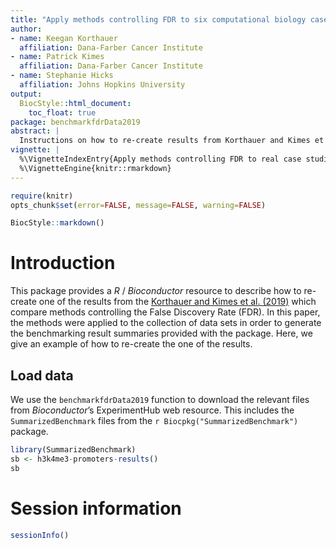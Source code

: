 ```yaml
---
title: "Apply methods controlling FDR to six computational biology case studies"
author: 
- name: Keegan Korthauer
  affiliation: Dana-Farber Cancer Institute
- name: Patrick Kimes
  affiliation: Dana-Farber Cancer Institute
- name: Stephanie Hicks
  affiliation: Johns Hopkins University
output:
  BiocStyle::html_document:
    toc_float: true
package: benchmarkfdrData2019
abstract: |
  Instructions on how to re-create results from Korthauer and Kimes et al. (2019) paper on benchmarking methods that control the false discovery rate (FDR).
vignette: |
  %\VignetteIndexEntry{Apply methods controlling FDR to real case studies and simulated data}
  %\VignetteEngine{knitr::rmarkdown}
---
```


```r
require(knitr)
opts_chunk$set(error=FALSE, message=FALSE, warning=FALSE)
```

```r
BiocStyle::markdown()
```

# Introduction

This package provides a _R_ / _Bioconductor_ resource to describe
how to re-create one of the results from the 
[Korthauer and Kimes et al. (2019)](https://www.biorxiv.org/content/10.1101/458786v1)
which compare methods controlling the False Discovery Rate (FDR). 
In this paper, the methods were applied to the collection of 
data sets in order to generate the benchmarking result summaries
provided with the package. Here, we give an example of how to 
re-create the one of the results. 

## Load data 

We use the `benchmarkfdrData2019` function to download the relevant files
from _Bioconductor_'s ExperimentHub web resource. This includes the
`SummarizedBenchmark` files from the `r Biocpkg("SummarizedBenchmark")` 
package.

```r
library(SummarizedBenchmark)
sb <- h3k4me3-promoters-results()
sb 
```

# Session information

```r
sessionInfo()
```
